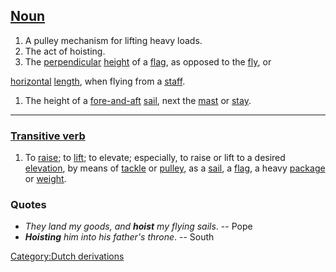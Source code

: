 =={{En}}==

== [[Noun]] ==
# A pulley mechanism for lifting heavy loads.
# The act of hoisting.
# The [[perpendicular]] [[height]] of a [[flag]], as opposed to the [[fly]], or
[[horizontal]] [[length]], when flying from a [[staff]].
# The height of a [[fore-and-aft]] [[sail]], next the [[mast]] or [[stay]].

----

===[[Transitive verb]]===
# To [[raise]]; to [[lift]]; to elevate; especially, to raise or lift to a desired [[elevation]], by means of [[tackle]] or [[pulley]], as a [[sail]], a [[flag]], a heavy [[package]] or [[weight]].

===Quotes===
* ''They land my goods, and '''hoist''' my flying sails''. -- Pope
* '''''Hoisting''' him into his father's throne''. -- South
[[Category:Dutch derivations]]